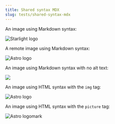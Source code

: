 ```yaml
---
title: Shared syntax MDX
slug: tests/shared-syntax-mdx
---
```


An image using Markdown syntax:

![Starlight logo](../../../assets/tests/starlight-light.png)

A remote image using Markdown syntax:

![Astro logo](https://astro.build/assets/press/astro-logo-light-gradient.png)

An image using Markdown syntax with no alt text:

![](../../../assets/tests/starlight-light.png)

An image using HTML syntax with the `img` tag:

<img src="https://astro.build/assets/press/astro-logo-light-gradient.png" alt="Astro logo" />

An image using HTML syntax with the `picture` tag:

<picture>
  <source
    media="(prefers-color-scheme: dark)"
    srcset="https://astro.build/assets/press/astro-icon-light.png"
  />
  <img
    alt="Astro logomark"
    src="https://astro.build/assets/press/astro-icon-dark.png"
  />
</picture>
